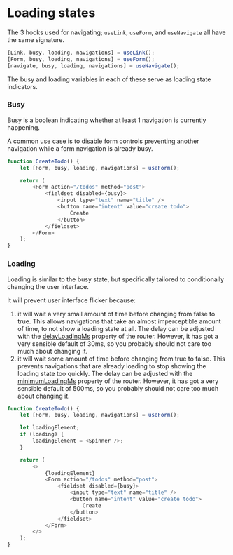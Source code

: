 # Loading states

The 3 hooks used for navigating; `useLink`, `useForm`, and `useNavigate` all have the same signature.

```javascript
[Link, busy, loading, navigations] = useLink();
[Form, busy, loading, navigations] = useForm();
[navigate, busy, loading, navigations] = useNavigate();
```

The busy and loading variables in each of these serve as loading state indicators.

### Busy

Busy is a boolean indicating whether at least 1 navigation is currently happening.

A common use case is to disable form controls preventing another navigation while a form navigation is already busy.

```javascript
function CreateTodo() {
	let [Form, busy, loading, navigations] = useForm();

	return (
		<Form action="/todos" method="post">
			<fieldset disabled={busy}>
				<input type="text" name="title" />
				<button name="intent" value="create todo">
					Create
				</button>
			</fieldset>
		</Form>
	);
}
```

### Loading

Loading is similar to the busy state, but specifically tailored to conditionally changing the user interface.

It will prevent user interface flicker because:

1. it will wait a very small amount of time before changing from false to true. This allows navigations that take an almost imperceptible amount of time, to not show a loading state at all. The delay can be adjusted with the [delayLoadingMs](/components/router#delayLoadingMs) property of the router. However, it has got a very sensible default of 30ms, so you probably should not care too much about changing it.
1. it will wait some amount of time before changing from true to false. This prevents navigations that are already loading to stop showing the loading state too quickly. The delay can be adjusted with the [minimumLoadingMs](/components/router#minimumLoadingMs) property of the router. However, it has got a very sensible default of 500ms, so you probably should not care too much about changing it.

```javascript
function CreateTodo() {
	let [Form, busy, loading, navigations] = useForm();

	let loadingElement;
	if (loading) {
		loadingElement = <Spinner />;
	}

	return (
		<>
			{loadingElement}
			<Form action="/todos" method="post">
				<fieldset disabled={busy}>
					<input type="text" name="title" />
					<button name="intent" value="create todo">
						Create
					</button>
				</fieldset>
			</Form>
		</>
	);
}
```
